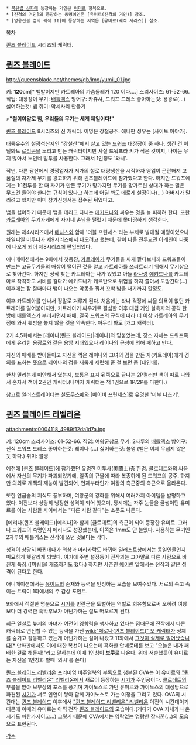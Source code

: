  * [[북유럽 신화]]에 등장하는 거인은 [[이미르]] 항목으로.
 * [진격의 거인]의 등장하는 동명이인은 [유미르(진격의 거인)] 참조.
 * [영웅전설 섬의 궤적 II]에 등장하는 지역은 [유미르(궤적 시리즈)] 참조.

[[목차]]

[[퀸즈 블레이드]] 시리즈의 캐릭터.

== [[퀸즈 블레이드]] ==
http://queensblade.net/themes/qb/img/yumil_01.jpg

키: '''120'''cm[* 뱀발이지만 카트레아의 가슴둘레가 120 이다....]
스리사이즈: 61-52-66.
직업: 대장장이
무기: [[배틀액스]]
방어구: 카츄샤, 드워프 드레스
좋아하는것: 용광로(...)
싫어하는것: 뱀
취미: 악세사리 만들기

>'''"철이야말로 힘, 우리들의 무기는 세계 제일이다!"'''

[[퀸즈 블레이드]] 8시리즈의 신 캐릭터. 이명은 강철공주. 애니판 성우는 [사이토 아야카].

대륙유수의 철광석산지인 "강철산"에서 살고 있는 [[드워프]] 대장장이 중 하나. 생긴 건 어딜봐도 [[로리콘]]을 노리고 만든 캐릭터이지만 사실 드워프라 키가 작은 것이지, 나이는 무지 많아서 노인네 말투를 사용한다. 그래서 1인칭도 '와시'.

작년, 다른 광산에서 경쟁업자가 저가의 철로 대량생산을 시작하자 영업이 곤란해져 고품질의 자가제 무기를 광고하기 위해 퀸즈블레이드에 참가했다고 한다. 하지만 드워프에게는 1:1전투를 할 때 자기가 만든 무기가 망가지면 무기를 망가트린 상대가 하는 말은 무조건 들어야 한다는 규칙이 있다고 하는데 어딜 봐도 에로게 설정이다(...) 아버지가 말리려고 했지만 이미 참가신청서는 접수된 뒤였다고. 

뱀을 싫어하기 때문에 뱀을 데리고 다니는 [[에키드나(퀸즈 블레이드)|에키드나]]와 싸우는 것을 늘 피하려 한다. 또한 [[카트레아(퀸즈 블레이드)|카트레아]]의 무기가게에게 자기네 손님을 털렸기 때문에 못마땅하게 생각한다.

원래는 제4시리즈에서 [[메나스(퀸즈 블레이드)|메나스]]와 함께 '더블 프린세스'라는 부제로 발매될 예정이었으나 차일피일 미루다가 제9시리즈에서 나오려고 했는데, 같이 나올 전투교관 아레인이 나중에 나오게 되어 제8시리즈에 편입되었다. 

애니메이션에서는 9화에서 첫등장, [[카트레아(퀸즈 블레이드)|카트레아]]가 무기들을 싸게 팔다보니까 드워프들이 만드는 고급무기들의 매상이 떨어진 것을 알고 카트레아를 쓰러트리기 위해서 무기상으로 찾아간다. 하지만 정작 찾는 카트레아는 나가 있었고 아들 [[라나(퀸즈 블레이드)|라나]]랑 [[에키드나(퀸즈 블레이드)|에키드나]]를 카트레아로 착각하고 시비를 걸다가 에키드나가 케르탄으로 위협을 하자 쫄아서 도망간다(...) 이후에는 잠 잘때마다 뱀이 나오는 악몽을 꿔서 꼬박 밤을 새기까지 할정도.

이후 카트레아를 만나서 정말로 겨루게 된다. 처음에는 라나 걱정에 싸울 의욕이 없던 카트레아를 밀어붙이지만, 카트레아가 싸우기로 결심한 이후 대검 거인 살육자의 공격 한방에 배틀액스가 부러지면서 패배. 결국 드워프의 규칙에 따라 더 이상 카트레아의 무기점에 와서 훼방을 놓지 않을 것을 약속한다. 아무리 봐도 [개그 캐릭터].

2기 4,5화에서는 [레이나(퀸즈 블레이드)|레이나]와 맞붙었는데, 장소 자체는 드워프족에게 유리한 용광로와 같은 용암 지대였으나 레이나의 근성에 의해 패하고 만다. 

자신의 패배를 받아들이고 자신을 꺾은 레이나와 그녀의 검을 만든 자(카트레아)에게 경의를 표하는 뜻으로 레이나의 검을 새롭게 제련해 준 걸 보면 좀 [대인배].   

한참 밀리는게 미안해서 였는지, 보통은 표지 뒤쪽으로 끝나는 2P컬러판 책이 따로 나와서 혼자서 책이 2권인 캐릭터.(나머지 캐릭터는 책 1권으로 1P/2P를 다한다.)

참고로 일러스트레이터는 [[철도무스메]]와 [베이비 프린세스]로 유명한 '미부 나츠키'.
 
== [[퀸즈 블레이드 리벨리온]] ==
attachment:c0004118_4989f12da1d7a.jpg

키: 120cm
스리사이즈: 61-52-66.
직업: 여왕군참모
무기: 2자루의 [[배틀액스]]
방어구: 신식 드워프 드레스
좋아하는것: 레이나 (…)
싫어하는것: 불명 (뱀은 이제 무섭지 않은 듯 하다.)
취미: 불명

예전에 [퀸즈 블레이드]에 참가했던 유명한 미투사(美鬪士)중 한명. 클로데트와의 싸움에서 자신의 무기가 파괴되었기에, 일족의 규율에 따라 복종하게 된 드워프의 공주. 하지만 의외로 계책의 재능이 발견되어, 언제부터인가 여왕의 측근중의 측근으로 올라온다.

또한 연금술의 지식도 풍부하며, 여왕군의 강화를 위해서 여러가지 아이템을 발명하고 있다. 이전보다 상당히 냉정한 성격이 되어 잇으며, 당시에는 자주 눈물을 글썽이던 유미르를 아는 사람들 사이에서는 "다른 사람 같다"는 소문도 나돈다.

[에리나(퀸즈 블레이드)|에리나]와 함께 [클로데트]의 측근이 되어 등장한 유미르. 그러나 드워프의 숙명인지 에리나도 성장했는데, 이쪽은 1mm도 안 늘었다. 사용하는 무기인 2자루의 배틀엑스는 전작에 쓰던 것보다는 작다.

성격이 상당히 바뀐데다가 의상과 머리카락도 바뀌어 일러스트상에서는 동일인물인지 미묘하게 헷갈리게 되었다. 여기에 주변 설정등이 전작과는 그야말로 다른 사람으로 바뀐게 특징.([미림]을 개조하기도 했다.) 하지만 사촌인 [[에이린(퀸즈 블레이드)|에이린]] 앞에서는 전작과 같은 성격이 된다고 한다.

애니메이션에서는 [[유이트(퀸즈 블레이드)|유이트]]의 존재와 능력을 인정하는 모습을 보여주었다. 서로의 속고 속이는 트릭이 1화에서의 주 감상 포인트.

9화에서 적절한 명분으로 [[시기]]를 반란군을 토벌하는 역할로 회유함으로써 오히려 여왕보다 더 강력한 흑막후보가 아닌가하는 설도 떠오르게 된다.

최근 일설로 늪지의 마녀가 여전히 영향력을 행사하고 있다는 점때문에 전작에서 다른 캐릭터로 변신할 수 있는 능력을 가진 [[wiki:"메로나(퀸즈 블레이드)" 모 캐릭터]]가 정체를 숨기고 활동하고 있는게 아닌가하는 설이 나왔고 11화에서 [[그것이 실제로 일어났습니다]][* 만화판에서도 이에 대한 복선이 나오는데 흑화한 안네로테를 보고 "오늘은 내가 패배한 걸로 해둘까!"라고 말하는데 이때 1인칭이 '''보쿠'''로 나온다. 위에 서술했듯이 유미르는 자신을 1인칭화 할때 '와시'를 쓴다]

[[퀸즈 블레이드 리벨리온]] 프리미엄 비주얼북의 부록으로 첨부된 OVA는 이 유미르와 [["퀸즈 블레이드 리벨리온" 리벨리온]]에서 새로이 등장하는 [[시기]]가 주인공이다. [[클로데트]]의 부름을 받아 보부상의 포스를 풍기며 가이노스로 가던 유미르와 가이노스의 대성당으로 파견된 [[시기]]가 서로 인연이 닿아 함께 가이노스로 가는 여정을 그리고 있다. OVA의 시간대는 [[퀸즈 블레이드]] 이후에서 [["퀸즈 블레이드 리벨리온" 리벨리온]] 이전의 시간대이기 때문에 이때의 유미르는 아직 전작 [[퀸즈 블레이드]]의 모습이다.(게다가 OVA 자체가 나온 시기도 마찬가지이고...) 그렇기 때문에 OVA에서는 영락없는 명랑한 장사꾼(...)의 모습으로 표현된다.

[[각주]]

